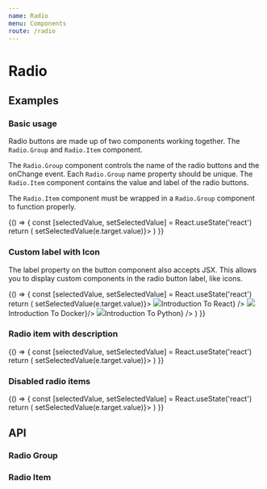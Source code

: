 ```yaml
---
name: Radio
menu: Components
route: /radio
---
```




# Radio

## Examples

### Basic usage

Radio buttons are made up of two components working together. The `Radio.Group` and `Radio.Item` component.

The `Radio.Group` component controls the name of the radio buttons and the onChange event. Each `Radio.Group` name property should be unique. The `Radio.Item` component contains the value and label of the radio buttons.

The `Radio.Item` component must be wrapped in a `Radio.Group` component to function properly.

<Playground>
  {() => {
    const [selectedValue, setSelectedValue] = React.useState('react')
    return (
      <Radio.Group name="classes1" value={selectedValue} onChange={(e) => setSelectedValue(e.target.value)}>
        <Radio.Item value="react" label="Introduction To React" />
        <Radio.Item value="docker" label="Introduction To Docker" />
        <Radio.Item value="python" label="Introduction To Python" />
      </Radio.Group>
    )
  }}
</Playground>

### Custom label with Icon

The label property on the button component also accepts JSX. This allows you to display custom components in the radio button label, like icons.

<Playground>
  {() => {
    const [selectedValue, setSelectedValue] = React.useState('react')
    return (
      <Radio.Group name="classes2" value={selectedValue} onChange={(e) => setSelectedValue(e.target.value)}>
        <Radio.Item value="react" label={<React.Fragment><img src={reactImage} style={{ height: '20px', marginRight: '6px'}} />Introduction To React</React.Fragment>} />
        <Radio.Item value="docker" label={<React.Fragment><img src={dockerImage} style={{ height: '20px', marginRight: '6px'}} />Introduction To Docker</React.Fragment>}/>
        <Radio.Item value="python" label={<React.Fragment><img src={pythonImage} style={{ height: '20px', marginRight: '6px'}} />Introduction To Python</React.Fragment>} />
      </Radio.Group>
    )
  }}
</Playground>

### Radio item with description

<Playground>
  {() => {
    const [selectedValue, setSelectedValue] = React.useState('react')
    return (
      <Radio.Group name="classes3" value={selectedValue} onChange={(e) => setSelectedValue(e.target.value)}>
        <Radio.Item value="react" label="Introduction To React" description="This course is for React newbies and anyone looking to build a solid foundation. It’s designed to teach you everything you need to start building web applications in React right away."/>
        <Radio.Item value="docker" label="Introduction To Docker" description="In this course we will take a simple Node.js app that connects to a MongoDB database and uses an Express web server, and how to properly “Dockerize” the app."/>
        <Radio.Item value="python" label="Introduction To Python" description="At the end of this course, you’ll have a great working knowledge of Python, fully capable of creating your own Python projects from scratch or jumping into an existing application."/>
      </Radio.Group>
    )
  }}
</Playground>

### Disabled radio items

<Playground>
  {() => {
    const [selectedValue, setSelectedValue] = React.useState('react')
    return (
      <Radio.Group name="classes4" value="react" onChange={(e) => setSelectedValue(e.target.value)}>
        <Radio.Item isDisabled value="react" label="Introduction To React" description="This course is for React newbies and anyone looking to build a solid foundation. It’s designed to teach you everything you need to start building web applications in React right away."/>
        <Radio.Item isDisabled value="docker" label="Introduction To Docker" description="In this course we will take a simple Node.js app that connects to a MongoDB database and uses an Express web server, and how to properly “Dockerize” the app."/>
        <Radio.Item isDisabled value="python" label="Introduction To Python" description="At the end of this course, you’ll have a great working knowledge of Python, fully capable of creating your own Python projects from scratch or jumping into an existing application."/>
      </Radio.Group>
    )
  }}
</Playground>

## API

### Radio Group

<Props of={Radio.Group} />

### Radio Item

<Props of={Radio.Item} />
